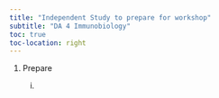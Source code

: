 ```yaml
---
title: "Independent Study to prepare for workshop"
subtitle: "DA 4 Immunobiology"
toc: true
toc-location: right
---
```


1.  Prepare

    i.  



